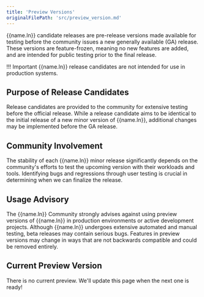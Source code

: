 ```yaml
---
title: 'Preview Versions'
originalFilePath: 'src/preview_version.md'
---
```




{{name.ln}} candidate releases are pre-release versions made available for
testing before the community issues a new generally available (GA) release.
These versions are feature-frozen, meaning no new features are added, and are
intended for public testing prior to the final release.

!!! Important
    {{name.ln}} release candidates are not intended for use in production
    systems.

## Purpose of Release Candidates

Release candidates are provided to the community for extensive testing before
the official release. While a release candidate aims to be identical to the
initial release of a new minor version of {{name.ln}}, additional changes may
be implemented before the GA release.

## Community Involvement

The stability of each {{name.ln}} minor release significantly depends on the
community's efforts to test the upcoming version with their workloads and
tools. Identifying bugs and regressions through user testing is crucial in
determining when we can finalize the release.

## Usage Advisory

The {{name.ln}} Community strongly advises against using preview versions of
{{name.ln}} in production environments or active development projects. Although
{{name.ln}} undergoes extensive automated and manual testing, beta releases
may contain serious bugs. Features in preview versions may change in ways that
are not backwards compatible and could be removed entirely.

## Current Preview Version

There is no current preview. We'll update this page when the next one is ready!